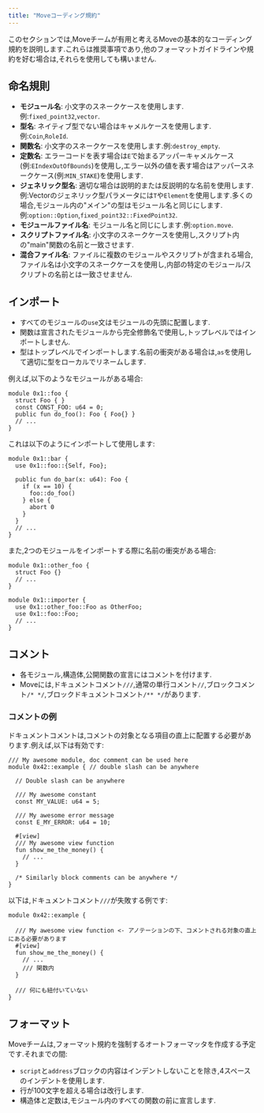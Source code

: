 ```yaml
---
title: "Moveコーディング規約"
---
```


このセクションでは,Moveチームが有用と考えるMoveの基本的なコーディング規約を説明します.これらは推奨事項であり,他のフォーマットガイドラインや規約を好む場合は,それらを使用しても構いません.

## 命名規則

- **モジュール名**: 小文字のスネークケースを使用します.例:`fixed_point32`,`vector`.
- **型名**: ネイティブ型でない場合はキャメルケースを使用します.例:`Coin`,`RoleId`.
- **関数名**: 小文字のスネークケースを使用します.例:`destroy_empty`.
- **定数名**: エラーコードを表す場合は`E`で始まるアッパーキャメルケース(例:`EIndexOutOfBounds`)を使用し,エラー以外の値を表す場合はアッパースネークケース(例:`MIN_STAKE`)を使用します.
- **ジェネリック型名**: 適切な場合は説明的または反説明的な名前を使用します.例:Vectorのジェネリック型パラメータには`T`や`Element`を使用します.多くの場合,モジュール内の"メイン"の型はモジュール名と同じにします.例:`option::Option`,`fixed_point32::FixedPoint32`.
- **モジュールファイル名**: モジュール名と同じにします.例:`option.move`.
- **スクリプトファイル名**: 小文字のスネークケースを使用し,スクリプト内の"main"関数の名前と一致させます.
- **混合ファイル名**: ファイルに複数のモジュールやスクリプトが含まれる場合,ファイル名は小文字のスネークケースを使用し,内部の特定のモジュール/スクリプトの名前とは一致させません.

## インポート

- すべてのモジュールの`use`文はモジュールの先頭に配置します.
- 関数は宣言されたモジュールから完全修飾名で使用し,トップレベルではインポートしません.
- 型はトップレベルでインポートします.名前の衝突がある場合は,`as`を使用して適切に型をローカルでリネームします.

例えば,以下のようなモジュールがある場合:

```move
module 0x1::foo {
  struct Foo { }
  const CONST_FOO: u64 = 0;
  public fun do_foo(): Foo { Foo{} }
  // ...
}
```

これは以下のようにインポートして使用します:

```move
module 0x1::bar {
  use 0x1::foo::{Self, Foo};

  public fun do_bar(x: u64): Foo {
    if (x == 10) {
      foo::do_foo()
    } else {
      abort 0
    }
  }
  // ...
}
```

また,2つのモジュールをインポートする際に名前の衝突がある場合:

```move
module 0x1::other_foo {
  struct Foo {}
  // ...
}

module 0x1::importer {
  use 0x1::other_foo::Foo as OtherFoo;
  use 0x1::foo::Foo;
  // ...
}
```

## コメント

- 各モジュール,構造体,公開関数の宣言にはコメントを付けます.
- Moveには,ドキュメントコメント`///`,通常の単行コメント`//`,ブロックコメント`/* */`,ブロックドキュメントコメント`/** */`があります.

### コメントの例

ドキュメントコメントは,コメントの対象となる項目の直上に配置する必要があります.例えば,以下は有効です:

```move
/// My awesome module, doc comment can be used here
module 0x42::example { // double slash can be anywhere

  // Double slash can be anywhere

  /// My awesome constant
  const MY_VALUE: u64 = 5;

  /// My awesome error message
  const E_MY_ERROR: u64 = 10;

  #[view]
  /// My awesome view function
  fun show_me_the_money() {
    // ...
  }

  /* Similarly block comments can be anywhere */
}
```

以下は,ドキュメントコメント`///`が失敗する例です:

```move
module 0x42::example {

  /// My awesome view function <- アノテーションの下、コメントされる対象の直上にある必要があります
  #[view]
  fun show_me_the_money() {
    // ...
    /// 関数内
  }

  /// 何にも紐付いていない
}
```

## フォーマット

Moveチームは,フォーマット規約を強制するオートフォーマッタを作成する予定です.それまでの間:

- `script`と`address`ブロックの内容はインデントしないことを除き,4スペースのインデントを使用します.
- 行が100文字を超える場合は改行します.
- 構造体と定数は,モジュール内のすべての関数の前に宣言します.
